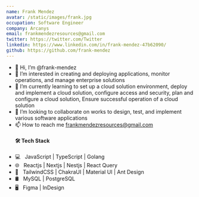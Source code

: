 ```yaml
---
name: Frank Mendez
avatar: /static/images/frank.jpg
occupation: Software Engineer
company: Arcanys
email: frankmendezresources@gmail.com
twitter: https://twitter.com/Twitter
linkedin: https://www.linkedin.com/in/frank-mendez-47b62090/
github: https://github.com/frank-mendez
---
```

- 👋 Hi, I’m @frank-mendez
- 👀 I’m interested in creating and deploying applications, monitor operations, and manage enterprise solutions
- 🌱 I’m currently learning to set up a cloud solution environment, deploy and implement a cloud solution, configure access and security, plan and configure a cloud solution, Ensure successful operation of a cloud solution
- 💞️ I’m looking to collaborate on works to design, test, and implement various software applications
- 📫 How to reach me frankmendezresources@gmail.com
  <h4> 🛠 Tech Stack </h4>
- 💻 &nbsp; JavaScript | TypeScript | Golang
- 🌐 &nbsp; Reactjs | Nextjs | Nestjs | React Query
- 💈 &nbsp; TailwindCSS | ChakraUI | Material UI | Ant Design
- 🛢 &nbsp; MySQL | PostgreSQL
- 🖥 &nbsp; Figma | InDesign


